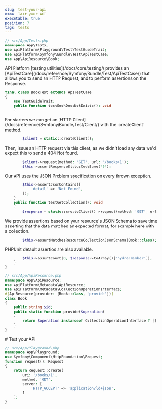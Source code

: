 ```yaml
---
slug: test-your-api
name: Test your API
executable: true
position: 7
tags: tests
---
```

<SectionGuide id="section-0">

```php
// src/App/Tests.php
namespace App\Tests;
use ApiPlatform\Playground\Test\TestGuideTrait;
use ApiPlatform\Symfony\Bundle\Test\ApiTestCase;
use App\ApiResource\Book;

```
</SectionGuide>
<SectionGuide id="section-1">
API Platform [testing utilities](/docs/core/testing/) provides an [ApiTestCase](/docs/reference/Symfony/Bundle/Test/ApiTestCase/)
that allows you to send an HTTP Request, and to perform assertions on the Response.

```php
final class BookTest extends ApiTestCase
{
    use TestGuideTrait;
    public function testBookDoesNotExists(): void
    {

```
</SectionGuide>
<SectionGuide id="section-2">
For starters we can get an [HTTP Client](/docs/reference/Symfony/Bundle/Test/Client/) with the `createClient` method.

```php
        $client = static::createClient();

```
</SectionGuide>
<SectionGuide id="section-3">
Then, issue an HTTP request via this client, as we didn't load any data we'd expect this to send a 404 Not found.

```php
        $client->request(method: 'GET', url: '/books/1');
        $this->assertResponseStatusCodeSame(404);

```
</SectionGuide>
<SectionGuide id="section-4">
Our API uses the JSON Problem specification on every thrown exception.

```php
        $this->assertJsonContains([
            'detail' => 'Not Found',
        ]);
    }
    public function testGetCollection(): void
    {
        $response = static::createClient()->request(method: 'GET', url: '/books');

```
</SectionGuide>
<SectionGuide id="section-5">
We provide assertions based on your resource's JSON Schema to save time asserting that the data
matches an expected format, for example here with a collection.

```php
        $this->assertMatchesResourceCollectionJsonSchema(Book::class);

```
</SectionGuide>
<SectionGuide id="section-6">
PHPUnit default assertios are also available.

```php
        $this->assertCount(0, $response->toArray()['hydra:member']);
    }
}

// src/App/ApiResource.php
namespace App\ApiResource;
use ApiPlatform\Metadata\ApiResource;
use ApiPlatform\Metadata\CollectionOperationInterface;
#[ApiResource(provider: [Book::class, 'provide'])]
class Book
{
    public string $id;
    public static function provide($operation)
    {
        return $operation instanceof CollectionOperationInterface ? [] : null;
    }
}

```
</SectionGuide>
<SectionGuide id="section-7">
# Test your API

```php
// src/App/Playground.php
namespace App\Playground;
use Symfony\Component\HttpFoundation\Request;
function request(): Request
{
    return Request::create(
        uri: '/books/1',
        method: 'GET',
        server: [
            'HTTP_ACCEPT' => 'application/ld+json',
        ]
    );
}

```
</SectionGuide>
